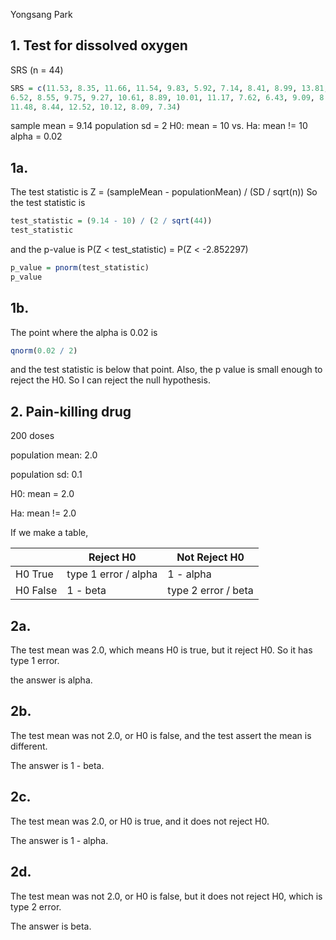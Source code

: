Yongsang Park

## 1. Test for dissolved oxygen
SRS (n = 44)
```r
SRS = c(11.53, 8.35, 11.66, 11.54, 9.83, 5.92, 7.14, 8.41, 8.99, 13.81, 10.53, 7.4, 6.7, 8.42, 8.4, 8.18, 9.5, 7.22, 9.87,
6.52, 8.55, 9.75, 9.27, 10.61, 8.89, 10.01, 11.17, 7.62, 6.43, 9.09, 8.53, 7.91, 8.13, 7.7, 10.45, 11.3, 10.98, 8.14,
11.48, 8.44, 12.52, 10.12, 8.09, 7.34)
```
sample mean = 9.14
population sd = 2
H0: mean = 10 vs. Ha: mean != 10
alpha = 0.02

## 1a.
The test statistic is Z = (sampleMean - populationMean) / (SD / sqrt(n))
So the test statistic is
```r
test_statistic = (9.14 - 10) / (2 / sqrt(44))
test_statistic
```
and the p-value is P(Z < test_statistic) = P(Z < -2.852297)
```r
p_value = pnorm(test_statistic)
p_value
```

## 1b.
The point where the alpha is 0.02 is
```r
qnorm(0.02 / 2)
```
and the test statistic is below that point. Also, the p value is small enough to reject the H0.
So I can reject the null hypothesis.

## 2. Pain-killing drug
200 doses

population mean: 2.0

population sd: 0.1

H0: mean = 2.0

Ha: mean != 2.0

If we make a table,

|        |Reject H0               | Not Reject H0     |
|--------|------------------------|-------------------|
|H0 True |type 1 error / alpha    |1 - alpha          |
|H0 False|1 - beta                |type 2 error / beta|


## 2a.
The test mean was 2.0, which means H0 is true, but it reject H0. So it has type 1 error.

the answer is alpha.

## 2b.
The test mean was not 2.0, or H0 is false, and the test assert the mean is different.

The answer is 1 - beta.

## 2c.
The test mean was 2.0, or H0 is true, and it does not reject H0.

The answer is 1 - alpha.

## 2d.
The test mean was not 2.0, or H0 is false, but it does not reject H0, which is type 2 error.

The answer is beta.